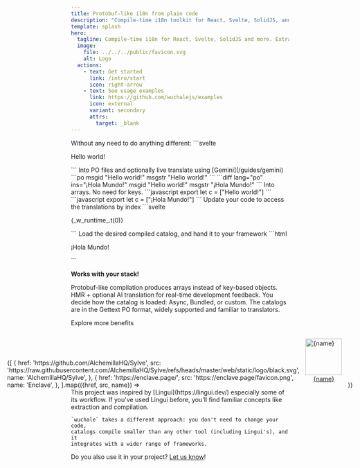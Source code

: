 ```yaml
---
title: Protobuf-like i18n from plain code
description: "Compile-time i18n toolkit for React, Svelte, SolidJS, and JavaScript. Extract translations from plain code without wrappers or keys."
template: splash
hero:
  tagline: Compile-time i18n for React, Svelte, SolidJS and more. Extract translations from plain code without changing your workflow.
  image:
    file: ../../../public/favicon.svg
    alt: Logo
  actions:
    - text: Get started
      link: /intro/start
      icon: right-arrow
    - text: See usage examples
      link: https://github.com/wuchalejs/examples
      icon: external
      variant: secondary
      attrs:
        target: _blank
---
```



<CardGrid stagger>
	<Card title="Write plain code" icon="pencil">
        Without any need to do anything different:
        ```svelte
        <p>Hello world!</p>
        ```
	</Card>
	<Card title="Extract and translate" icon="translate">
        Into PO files and optionally live translate using [Gemini](/guides/gemini)
        <Tabs syncKey="locale">
            <TabItem label="English">
                ```po
                msgid "Hello world!"
                msgstr "Hello world!"
                ```
            </TabItem>
            <TabItem label="Spanish (translated)">
                ```diff lang="po" ins="¡Hola Mundo!"
                msgid "Hello world!"
                msgstr "¡Hola Mundo!"
                ```
            </TabItem>
        </Tabs>
	</Card>
	<Card title="Compile catalogs" icon="rocket">
        Into arrays. No need for keys.
        <Tabs syncKey="locale">
            <TabItem label="English">
                ```javascript
                export let c = ["Hello world!"]
                ```
            </TabItem>
            <TabItem label="Spanish (translated)">
                ```javascript
                export let c = ["¡Hola Mundo!"]
                ```
            </TabItem>
        </Tabs>
	</Card>
	<Card title="Transform" icon="setting">
        Update your code to access the translations by index
        ```svelte
        <p>{_w_runtime_.t(0)}</p>
        ```
	</Card>
	<Card title="Render" icon="open-book">
        Load the desired compiled catalog, and hand it to your framework
        ```html
        <p>¡Hola Mundo!</p>
        ```
	</Card>
</CardGrid>

**Works with your stack!**

<Supported />

<CardGrid>
    <Card title="Smallest Bundles" icon="rocket">
        Protobuf-like compilation produces arrays instead of key-based objects.
    </Card>
    <Card title="Real-time Translation" icon="translate">
        HMR + optional AI translation for real-time development feedback.
    </Card>
    <Card title="Flexible catalog loading" icon="cloud-download">
        You decide how the catalog is loaded: Async, Bundled, or custom.
    </Card>
    <Card title="Standard format" icon="document">
        The catalogs are in the Gettext PO format, widely supported and familiar to translators.
    </Card>
</CardGrid>

<LinkButton href="/intro/why" variant="secondary">Explore more benefits</LinkButton>

<Card title="Used by projects">
    <div style="display:flex; justify-content: center; align-items: flex-end">
        {[
            {
                href: 'https://github.com/AlchemillaHQ/Sylve',
                src: 'https://raw.githubusercontent.com/AlchemillaHQ/Sylve/refs/heads/master/web/static/logo/black.svg',
                name: 'AlchemillaHQ/Sylve',
            },
            {
                href: 'https://enclave.page/',
                src: 'https://enclave.page/favicon.png',
                name: 'Enclave',
            },
        ].map(({href, src, name}) => 
            <a href={href} style="display:flex; flex-direction: column; align-items: center; margin: 1em;" target="_blank">
                <img
                    style="width:6em"
                    src={src}
                    alt={name}
                />
                <span>{name}</span>
            </a>
        )}
    </div>
</Card>

<Card title="Inspiration">
    This project was inspired by [Lingui](https://lingui.dev/) especially some of
    its workflow. If you've used Lingui before, you'll find familiar concepts like
    extraction and compilation.

    `wuchale` takes a different approach: you don't need to change your code,
    catalogs compile smaller than any other tool (including Lingui's), and it
    integrates with a wider range of frameworks.
</Card>

Do you also use it in your project? [Let us know](https://github.com/wuchalejs/wuchale/issues/78)!
